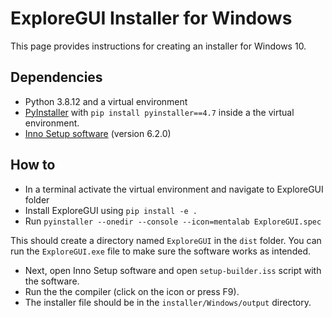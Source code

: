 # ExploreGUI Installer for Windows

This page provides instructions for creating an installer for Windows 10.

## Dependencies
- Python 3.8.12 and a virtual environment
- [PyInstaller](https://github.com/pyinstaller/pyinstaller) with `pip install pyinstaller==4.7` inside a the virtual environment.
- [Inno Setup software](https://jrsoftware.org/isdl.php) (version 6.2.0)


## How to

- In a terminal activate the virtual environment and navigate to ExploreGUI folder
- Install ExploreGUI using `pip install -e .`
- Run `pyinstaller --onedir --console --icon=mentalab ExploreGUI.spec`

This should create a directory named `ExploreGUI` in the `dist` folder. You can run the `ExploreGUI.exe` file to make sure the software works as intended.

- Next, open Inno Setup software and open `setup-builder.iss` script with the software.
- Run the the compiler (click on the icon or press F9).
- The installer file should be in the `installer/Windows/output` directory.

